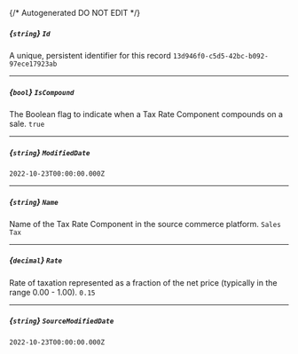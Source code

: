 {/* Autogenerated DO NOT EDIT  */}
##### *{`string`}* `Id`
A unique, persistent identifier for this record
`13d946f0-c5d5-42bc-b092-97ece17923ab`

---
##### *{`bool`}* `IsCompound`
The Boolean flag to indicate when a Tax Rate Component compounds on a sale.
`true`

---
##### *{`string`}* `ModifiedDate`
`2022-10-23T00:00:00.000Z`

---
##### *{`string`}* `Name`
Name of the Tax Rate Component in the source commerce platform.
`Sales Tax`

---
##### *{`decimal`}* `Rate`
Rate of taxation represented as a fraction of the net price (typically in the range 0.00 - 1.00).
`0.15`

---
##### *{`string`}* `SourceModifiedDate`
`2022-10-23T00:00:00.000Z`

